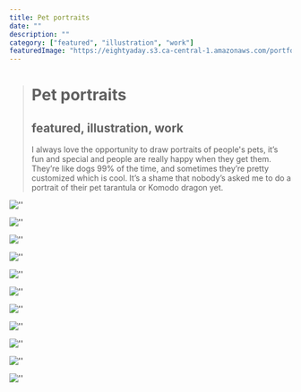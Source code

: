 ```yaml
---
title: Pet portraits
date: ""
description: ""
category: ["featured", "illustration", "work"]
featuredImage: "https://eightyaday.s3.ca-central-1.amazonaws.com/portfolio/pet-portraits/pet-portrait-preview.jpg"
---
```


> # Pet portraits
>
> ## featured, illustration, work
>
> I always love the opportunity to draw portraits of people's pets, it’s fun and special and people are really happy when they get them. They’re like dogs 99% of the time, and sometimes they’re pretty customized which is cool. It’s a shame that nobody’s asked me to do a portrait of their pet tarantula or Komodo dragon yet.

![''](https://eightyaday.s3.ca-central-1.amazonaws.com/portfolio/pet-portraits/pet-portrait-01.jpg)

![''](https://eightyaday.s3.ca-central-1.amazonaws.com/portfolio/pet-portraits/pet-portrait-02.jpg)

![''](https://eightyaday.s3.ca-central-1.amazonaws.com/portfolio/pet-portraits/pet-portrait-03.jpg)

![''](https://eightyaday.s3.ca-central-1.amazonaws.com/portfolio/pet-portraits/pet-portrait-04.jpg)

![''](https://eightyaday.s3.ca-central-1.amazonaws.com/portfolio/pet-portraits/pet-portrait-05.jpg)

![''](https://eightyaday.s3.ca-central-1.amazonaws.com/portfolio/pet-portraits/pet-portrait-06.jpg)

![''](https://eightyaday.s3.ca-central-1.amazonaws.com/portfolio/pet-portraits/pet-portrait-07.jpg)

![''](https://eightyaday.s3.ca-central-1.amazonaws.com/portfolio/pet-portraits/pet-portrait-08.jpg)

![''](https://eightyaday.s3.ca-central-1.amazonaws.com/portfolio/pet-portraits/pet-portrait-09.jpg)

![''](https://eightyaday.s3.ca-central-1.amazonaws.com/portfolio/pet-portraits/pet-portrait-10.jpg)

![''](https://eightyaday.s3.ca-central-1.amazonaws.com/portfolio/pet-portraits/pet-portrait-11.jpg)

